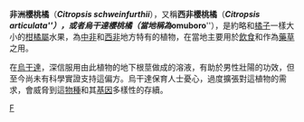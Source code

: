 {{Speciesbox
| taxon = Citropsis articulata
| binomial_authority = ([[Carl_Ludwig_Willdenow|Willd.]] ex [[Curt_Polycarp_Joachim_Sprengel|Spreng.]]) [[Walter_Tennyson_Swingle|Swingle]] & [[Maude_Kellerman|M.Kellerm.]]
| synonyms = ''Citropsis schweinfurthii'' <small>[[Heinrich_Gustav_Adolf_Engler|Engl.]]</small>
}}

'''非洲櫻桃橘'''（'''''Citropsis schweinfurthii'''''），又稱'''西非櫻桃橘'''（'''''Citropsis articulata'''''），或者'''烏干達櫻桃橘'''（當地稱為'''''omuboro'''''），是約略和[[橘子|橘子]]一樣大小的[[柑橘屬|柑橘屬]]水果，為[[中部非洲|中非]]和[[西非|西非]]地方特有的植物，在當地主要用於[[飲食|飲食]]和作為[[藥草|藥草]]之用。

在[[烏干達|烏干達]]，深信服用由此植物的地下根莖做成的溶液，有助於男性壯陽的功效，但至今尚未有科學實證支持這偏方。烏干達保育人士憂心，過度擴張對這植物的需求，會威脅到這[[物種|物種]]和其[[基因|基因]]多樣性的存續。

{{植物小作品}}
{{taxonbar}}
[[Category:_刺柑橘属|F]]